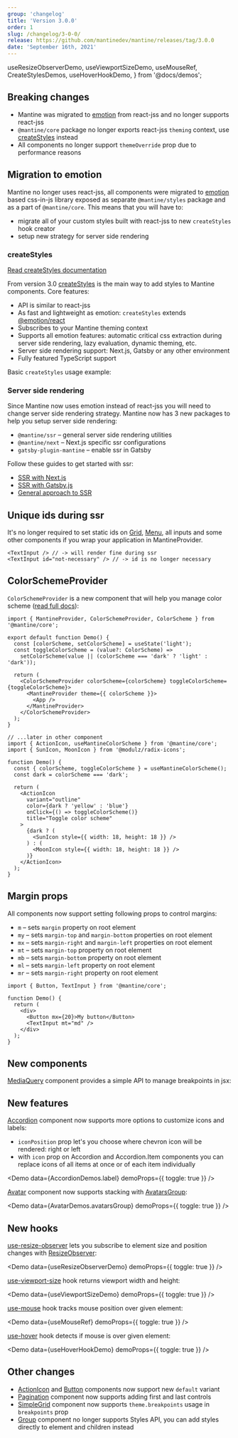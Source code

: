 ```yaml
---
group: 'changelog'
title: 'Version 3.0.0'
order: 1
slug: /changelog/3-0-0/
release: https://github.com/mantinedev/mantine/releases/tag/3.0.0
date: 'September 16th, 2021'
---
```


  useResizeObserverDemo,
  useViewportSizeDemo,
  useMouseRef,
  CreateStylesDemos,
  useHoverHookDemo,
} from '@docs/demos';

## Breaking changes

- Mantine was migrated to [emotion](https://emotion.sh/) from react-jss and no longer supports react-jss
- `@mantine/core` package no longer exports react-jss `theming` context, use [createStyles](https://mantine.dev/theming/create-styles/) instead
- All components no longer support `themeOverride` prop due to performance reasons

## Migration to emotion

Mantine no longer uses react-jss, all components were migrated to [emotion](https://emotion.sh/) based css-in-js library
exposed as separate `@mantine/styles` package and as a part of `@mantine/core`. This means that you will have to:

- migrate all of your custom styles built with react-jss to new `createStyles` hook creator
- setup new strategy for server side rendering

### createStyles

[Read createStyles documentation](https://mantine.dev/theming/create-styles/)

From version 3.0 [createStyles](https://mantine.dev/theming/create-styles/) is the main way to add styles to Mantine components. Core features:

- API is similar to react-jss
- As fast and lightweight as emotion: `createStyles` extends [@emotion/react](https://emotion.sh/docs/@emotion/react)
- Subscribes to your Mantine theming context
- Supports all emotion features: automatic critical css extraction during server side rendering, lazy evaluation, dynamic theming, etc.
- Server side rendering support: Next.js, Gatsby or any other environment
- Fully featured TypeScript support

Basic `createStyles` usage example:

<Demo data={CreateStylesDemos.createStylesBasics} />

### Server side rendering

Since Mantine now uses emotion instead of react-jss you will need to change server side rendering strategy.
Mantine now has 3 new packages to help you setup server side rendering:

- `@mantine/ssr` – general server side rendering utilities
- `@mantine/next` – Next.js specific ssr configurations
- `gatsby-plugin-mantine` – enable ssr in Gatsby

Follow these guides to get started with ssr:

- [SSR with Next.js](https://mantine.dev/theming/next/)
- [SSR with Gatsby.js](https://mantine.dev/theming/gatsby/)
- [General approach to SSR](https://mantine.dev/theming/ssr/)

## Unique ids during ssr

It's no longer required to set static ids on [Grid](https://mantine.dev/core/grid/), [Menu](https://mantine.dev/core/menu/), all inputs and some other components
if you wrap your application in MantineProvider.

```tsx
<TextInput /> // -> will render fine during ssr
<TextInput id="not-necessary" /> // -> id is no longer necessary
```

## ColorSchemeProvider

`ColorSchemeProvider` is a new component that will help you manage color scheme ([read full docs](https://mantine.dev/theming/dark-theme/)):

```tsx
import { MantineProvider, ColorSchemeProvider, ColorScheme } from '@mantine/core';

export default function Demo() {
  const [colorScheme, setColorScheme] = useState('light');
  const toggleColorScheme = (value?: ColorScheme) =>
    setColorScheme(value || (colorScheme === 'dark' ? 'light' : 'dark'));

  return (
    <ColorSchemeProvider colorScheme={colorScheme} toggleColorScheme={toggleColorScheme}>
      <MantineProvider theme={{ colorScheme }}>
        <App />
      </MantineProvider>
    </ColorSchemeProvider>
  );
}

// ...later in other component
import { ActionIcon, useMantineColorScheme } from '@mantine/core';
import { SunIcon, MoonIcon } from '@modulz/radix-icons';

function Demo() {
  const { colorScheme, toggleColorScheme } = useMantineColorScheme();
  const dark = colorScheme === 'dark';

  return (
    <ActionIcon
      variant="outline"
      color={dark ? 'yellow' : 'blue'}
      onClick={() => toggleColorScheme()}
      title="Toggle color scheme"
    >
      {dark ? (
        <SunIcon style={{ width: 18, height: 18 }} />
      ) : (
        <MoonIcon style={{ width: 18, height: 18 }} />
      )}
    </ActionIcon>
  );
}
```

## Margin props

All components now support setting following props to control margins:

- `m` – sets `margin` property on root element
- `my` – sets `margin-top` and `margin-bottom` properties on root element
- `mx` – sets `margin-right` and `margin-left` properties on root element
- `mt` – sets `margin-top` property on root element
- `mb` – sets `margin-bottom` property on root element
- `ml` – sets `margin-left` property on root element
- `mr` – sets `margin-right` property on root element

```tsx
import { Button, TextInput } from '@mantine/core';

function Demo() {
  return (
    <div>
      <Button mx={20}>My button</Button>
      <TextInput mt="md" />
    </div>
  );
}
```

## New components

[MediaQuery](https://mantine.dev/core/media-query/) component provides a simple API to manage breakpoints in jsx:

<Demo data={MediaQueryDemos.usage} />

## New features

[Accordion](https://mantine.dev/core/accordion/) component now supports more options to customize icons and labels:

- `iconPosition` prop let's you choose where chevron icon will be rendered: right or left
- with `icon` prop on Accordion and Accordion.Item components you can replace icons of all items at once or of each item individually

<Demo data={AccordionDemos.label} demoProps={{ toggle: true }} />

[Avatar](https://mantine.dev/core/avatar/) component now supports stacking with [AvatarsGroup](https://mantine.dev/core/avatar/#avatars-group):

<Demo data={AvatarDemos.avatarsGroup} demoProps={{ toggle: true }} />

## New hooks

[use-resize-observer](https://mantine.dev/hooks/use-resize-observer/) lets you subscribe to element size and position changes with [ResizeObserver](https://developer.mozilla.org/en-US/docs/Web/API/ResizeObserver):

<Demo data={useResizeObserverDemo} demoProps={{ toggle: true }} />

[use-viewport-size](https://mantine.dev/hooks/use-viewport-size/) hook returns viewport width and height:

<Demo data={useViewportSizeDemo} demoProps={{ toggle: true }} />

[use-mouse](https://mantine.dev/hooks/use-mouse/) hook tracks mouse position over given element:

<Demo data={useMouseRef} demoProps={{ toggle: true }} />

[use-hover](https://mantine.dev/hooks/use-hover/) hook detects if mouse is over given element:

<Demo data={useHoverHookDemo} demoProps={{ toggle: true }} />

## Other changes

- [ActionIcon](https://mantine.dev/core/action-icon/) and [Button](https://mantine.dev/core/button/) components now support new `default` variant
- [Pagination](https://mantine.dev/core/pagination/) component now supports adding first and last controls
- [SimpleGrid](https://mantine.dev/core/simple-grid/) component now supports `theme.breakpoints` usage in `breakpoints` prop
- [Group](https://mantine.dev/core/group/) component no longer supports Styles API, you can add styles directly to element and children instead
